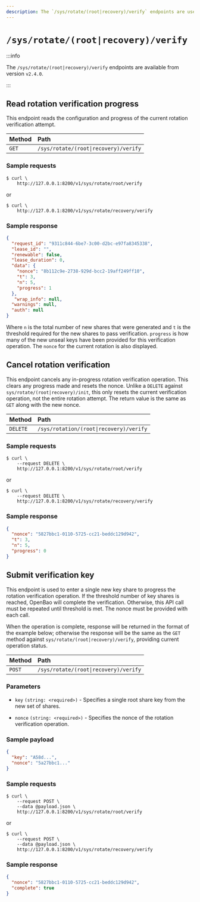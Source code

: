 ```yaml
---
description: The `/sys/rotate/(root|recovery)/verify` endpoints are used to read, progress or cancel rotation verification operation for OpenBao.
---
```


# `/sys/rotate/(root|recovery)/verify`

:::info

The `/sys/rotate/(root|recovery)/verify` endpoints are available from version `v2.4.0`.

:::

## Read rotation verification progress

This endpoint reads the configuration and progress of the current rotation
verification attempt.

| Method | Path                                  |
| :----- | :------------------------------------ |
| `GET`  | `/sys/rotate/(root\|recovery)/verify` |

### Sample requests

```shell-session
$ curl \
    http://127.0.0.1:8200/v1/sys/rotate/root/verify
```
or
```shell-session
$ curl \
    http://127.0.0.1:8200/v1/sys/rotate/recovery/verify
```

### Sample response

```json
{
  "request_id": "9311c844-6be7-3c00-d2bc-e97fa8345338",
  "lease_id": "",
  "renewable": false,
  "lease_duration": 0,
  "data": {
    "nonce": "8b112c9e-2738-929d-bcc2-19aff249ff10",
    "t": 3,
    "n": 5,
    "progress": 1
  },
   "wrap_info": null,
  "warnings": null,
  "auth": null
}
```

Where `n` is the total number of new shares that were generated and `t` is the
threshold required for the new shares to pass verification. `progress` is how
many of the new unseal keys have been provided for this verification operation.
The `nonce` for the current rotation is also displayed.

## Cancel rotation verification

This endpoint cancels any in-progress rotation verification operation. This
clears any progress made and resets the nonce. Unlike a `DELETE` against
`sys/rotate/(root|recovery)/init`, this only resets the current verification
operation, not the entire rotation attempt. The return value is the same as
`GET` along with the new nonce.

| Method   | Path                                    |
| :------- | :-------------------------------------- |
| `DELETE` | `/sys/rotation/(root\|recovery)/verify` |

### Sample requests

```shell-session
$ curl \
    --request DELETE \
    http://127.0.0.1:8200/v1/sys/rotate/root/verify
```
or
```shell-session
$ curl \
    --request DELETE \
    http://127.0.0.1:8200/v1/sys/rotate/recovery/verify
```

### Sample response

```json
{
  "nonce": "5827bbc1-0110-5725-cc21-beddc129d942",
  "t": 3,
  "n": 5,
  "progress": 0
}
```

## Submit verification key

This endpoint is used to enter a single new key share to progress the rotation
verification operation. If the threshold number of key shares is reached, 
OpenBao will complete the verification. Otherwise, this API call must be
repeated until threshold is met. The nonce must be provided with each call.

When the operation is complete, response will be returned in the format of the
example below; otherwise the response will be the same as the `GET` method
against `sys/rotate/(root|recovery)/verify`, providing current operation status.

| Method | Path                                  |
| :----- | :------------------------------------ |
| `POST` | `/sys/rotate/(root\|recovery)/verify` |

### Parameters

- `key` `(string: <required>)` - Specifies a single root share key from the
  new set of shares.

- `nonce` `(string: <required>)` - Specifies the nonce of the rotation
  verification operation.

### Sample payload

```json
{
  "key": "A58d...",
  "nonce": "5a27bbc1..."
}
```

### Sample requests

```shell-session
$ curl \
    --request POST \
    --data @payload.json \
    http://127.0.0.1:8200/v1/sys/rotate/root/verify
```
or
```shell-session
$ curl \
    --request POST \
    --data @payload.json \
    http://127.0.0.1:8200/v1/sys/rotate/recovery/verify
```

### Sample response

```json
{
  "nonce": "5827bbc1-0110-5725-cc21-beddc129d942",
  "complete": true
}
```
